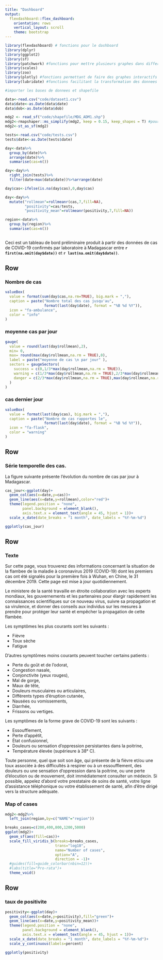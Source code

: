 ```yaml
---
title: "Dashboard"
output: 
  flexdashboard::flex_dashboard:
    orientation: rows
    vertical_layout: scroll
    theme: bootstrap
---
```


```r
library(flexdashboard) # fonctions pour le dashboard
library(dplyr)
library(ggplot2)
library(sf)
library(patchwork) #fonctions pour mettre plusieurs graphes dans differents panneaux
library(scales)
library(zoo)
library(plotly) #fonctions permettant de faire des graphes interactifs
library(lubridate) #fonctions facilitant la transformation des donnees calendaires

#importer les bases de donnees et shapefile

data<-read.csv("code/dataset1.csv")
data$date<-as.Date(data$date)
data$dob<-as.Date(data$dob)

mdg2 <- read_sf("code/shapefile/MDG_ADM1.shp")
mdg2<-rmapshaper::ms_simplify(mdg2, keep = 0.15, keep_shapes = T) #pour alleger la carte
mdg2<-st_as_sf(mdg2)

tests<-read.csv("code/tests.csv")
tests$date<-as.Date(tests$date)

day<-data%>%
  group_by(date)%>%
  arrange(date)%>%
  summarise(cas=n())

day<-day%>%
  right_join(tests)%>% 
  filter(date<max(data$date))%>%arrange(date)

day$cas<-ifelse(is.na(day$cas),0,day$cas)

day<-day%>%
  mutate("rollmean"=rollmeanr(cas,7,fill=NA),
         "positivity"=cas/tests,
         "positivity_mean"=rollmeanr(positivity,7,fill=NA))

region<-data%>%
  group_by(region)%>%
  summarise(cas=n())
              

```




Ceci est un tableau de bord préliminaire produit à partir des données de cas de COVID-19 confirmés par laboratoire à Madagascar entre **`r first(na.omit(day$date))`**  et **`r last(na.omit(day$date))`**.

Row 
-----------------------------------------------------------------------

### Nombre de cas

```r

valueBox(
  value = format(sum(day$cas,na.rm=TRUE), big.mark = ","),
  caption = paste("Nombre total des cas jusqu'au",
                  format(last(day$date), format = "%B %d %Y")),
  icon = "fa-ambulance",
  color = "info"
)

```

###  moyenne cas par jour

```r

gauge(
  value = round(last(day$rollmean),2),
  min= 0,
  max= round(max(day$rollmean,na.rm = TRUE),0),
  label = paste("moyenne de cas \n par jour" ),
  sectors = gaugeSectors(
    success = c(0,1/3*max(day$rollmean,na.rm = TRUE)),
    warning = c(1/3*max(day$rollmean,na.rm = TRUE),2/3*max(day$rollmean,na.rm = TRUE)),
    danger = c(2/3*max(day$rollmean,na.rm = TRUE),max(day$rollmean,na.rm = TRUE))
  )
)

```

### cas dernier jour

```r

valueBox(
  value = format(last(day$cas), big.mark = ","),
  caption = paste("Nombre de cas rapportes le",
                  format(last(day$date), format = "%B %d %Y")),
  icon = "fa-flask",
  color = "warning"
)

```


Row 
-----------------------------------------------------------------------


### Série temporelle des cas.

La figure suivante présente l’évolution du nombre de cas  par jour à Madagascar.


```r


cas_jour<-ggplot(day)+
  geom_col(aes(x=date,y=cas))+
  geom_line(aes(x=date,y=rollmean),color="red")+
  theme(legend.position = "none", 
        panel.background = element_blank(),
        axis.text.x = element_text(angle = 45, hjust = 1))+
  scale_x_date(date_breaks = "1 month", date_labels = "%Y-%m-%d")

ggplotly(cas_jour)


```


Row 
-----------------------------------------------------------------------

### Texte

Sur cette page, vous trouverez des informations concernant la situation de la flambee de la maladie à coronavirus 2019 (COVID-19) dont les premiers cas ont été signalés pour la première fois à Wuhan, en Chine, le 31 décembre 2019. Cette page est mise à jour quotidiennement.

Le ministere de la santé travaille en étroite collaboration avec les experts mondiaux, les gouvernements et les partenaires pour élargir rapidement les connaissances scientifiques sur ce nouveau virus, suivre sa propagation et sa virulence, et donner des conseils aux individus sur les mesures à prendre pour protéger leur santé et empêcher la propagation de cette flambée.

Les symptômes les plus courants sont les suivants :

- Fièvre
- Toux sèche
- Fatigue

D’autres symptômes moins courants peuvent toucher certains patients :

- Perte du goût et de l’odorat,
- Congestion nasale,
- Conjonctivite (yeux rouges),
- Mal de gorge,
- Maux de tête,
- Douleurs musculaires ou articulaires,
- Différents types d’éruption cutanée,
- Nausées ou vomissements,
- Diarrhée,
- Frissons ou vertiges.
 

Les symptômes de la forme grave de COVID-19 sont les suivants :

- Essoufflement,
- Perte d’appétit,
- État confusionnel,
- Douleurs ou sensation d’oppression persistantes dans la poitrine,
- Température élevée (supérieure à 38° C).

Toute personne, quel que soit son âge, qui présente de la fièvre et/ou une toux associée à des difficultés à respirer ou à un essoufflement, des douleurs ou une sensation d’oppression dans la poitrine, ou une perte d’élocution ou de mouvement, doit immédiatement consulter un médecin. Si possible, appelez d’abord votre prestataire de soins de santé, votre ligne d’assistance téléphonique ou votre établissement de santé, afin d’être dirigé vers la structure adéquate.


### Map of cases

```r

mdg2<-mdg2%>%
  left_join(region,by=c("NAME"="region"))

breaks_cases=c(200,400,800,1200,5000)
ggplot(mdg2)+
  geom_sf(aes(fill=cas))+
  scale_fill_viridis_b(breaks=breaks_cases,
                       trans="log10",
                       name="Number of cases",
                       option="A",
                       direction = -1)+
  #guides(fill=guide_colorbar(nbin=12))+
  #labs(title="Pro-rata")+
  theme_void()

```

Row 
-----------------------------------------------------------------------

### taux de positivite

```r

positivity<-ggplot(day)+
  geom_col(aes(x=date,y=positivity),fill="green")+
  geom_line(aes(x=date,y=positivity_mean))+
  theme(legend.position = "none", 
        panel.background = element_blank(),
        axis.text.x = element_text(angle = 45, hjust = 1))+
  scale_x_date(date_breaks = "1 month", date_labels = "%Y-%m-%d")+
  scale_y_continuous(labels=percent)

ggplotly(positivity)

```
